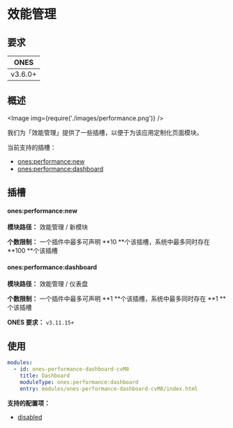 # 效能管理


## 要求

| **ONES** |
| :------: |
| v3.6.0+  |

## 概述

<Image img={require('./images/performance.png')} />

我们为「效能管理」提供了一些插槽，以便于为该应用定制化页面模块。

当前支持的插槽：

- [ones:performance:new](#onesperformancenew)
- [ones:performance:dashboard](#onesperformancedashboard)

## 插槽

#### ones:performance:new

**模块路径：** 效能管理 / 新模块

**个数限制：** 一个插件中最多可声明 **10 **个该插槽，系统中最多同时存在 **100 **个该插槽

#### ones:performance:dashboard

**模块路径：** 效能管理 / 仪表盘

**个数限制：** 一个插件中最多可声明 **1 **个该插槽，系统中最多同时存在 **1 **个该插槽

**ONES 要求：** `v3.11.15+`

## 使用

```yaml
modules:
  - id: ones-performance-dashboard-cvM8
    title: Dashboard
    moduleType: ones:performance:dashboard
    entry: modules/ones-performance-dashboard-cvM8/index.html
```

**支持的配置项：**

- [disabled](../../../../reference/config/plugin.md#disabled)
